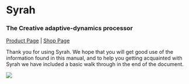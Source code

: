 # Syrah

### The Creative adaptive-dynamics processor
[Product Page](https://www.flux.audio/project/syrah/) 
| [Shop Page](https://shop.flux.audio/en_US/products/syrah)

Thank you for using Syrah. We hope that you will get good use of the information found in this manual, and to help
you getting acquainted with Syrah we have included a basic walk through in the end of the document.

![](https://media.githubusercontent.com/media/FLUX-SE/doc_images/main/Plugins/syrah/syrah_01.png)